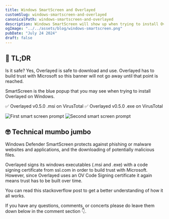 ```yaml
---
title: Windows SmartScreen and Overlayed
customSlug: windows-smartscreen-and-overlayed
canonicalPath: windows-smartscreen-and-overlayed
description: Windows SmartScreen will show up when trying to install Overlayed on Windows
ogImage: "../../assets/blog/windows-smartscreen.png"
pubDate: "July 24 2024"
draft: false
---
```



## 🤔 TL;DR

Is it safe? Yes, Overlayed is safe to download and use. Overlayed has to build trust with Microsoft so this banner will not go away until that point is reached.

SmartScreen is the blue popup that you may see when trying to install Overlayed on Windows.
<div class="flex flex-col">
  <Link
    target="_blank"
    to="https://www.virustotal.com/gui/file/c001b197575369f7c3984364c98b8083665477697878975a2abdff0f80db2091"
  >✅ Overlayed v0.5.0 .msi on VirusTotal</Link>
  <Link
    target="_blank"
    to="https://www.virustotal.com/gui/file/dc28419bc55a2efcd383ec3495aa1a07393e0cc5530db97e066f4378384fbf5f"
  >✅ Overlayed v0.5.0 .exe on VirusTotal</Link>
</div>

![First smart screen prompt](/img/blog/installing-overlayed-on-windows/smartscreen-1.png)
![Second smart screen prompt](/img/blog/installing-overlayed-on-windows/smartscreen-2.png)

## 🤓 Technical mumbo jumbo

<Link
  target="_blank"
  to="https://learn.microsoft.com/en-us/windows/security/operating-system-security/virus-and-threat-protection/microsoft-defender-smartscreen/"
>Windows Defender SmartScreen</Link>
protects against phishing or malware websites and applications, and the
downloading of potentially malicious files.

Overlayed signs its windows executables (.msi and .exe) with a code signing certificate from <Link to="https://ssl.com">ssl.com</Link> in order to build trust with Microsoft. However, since Overlayed uses an <Link to="https://www.ssl.com/faqs/which-code-signing-certificate-do-i-need-ev-ov/">OV Code Signing certificate</Link> it again means trust has to be built over time.

You can read this <Link
  target="_blank"
  to="https://stackoverflow.com/a/66582477">stackoverflow post</Link> to get a better understanding of how it all works.

If you have any questions, comments, or concerts please do leave them down below in the comment section 👇.

